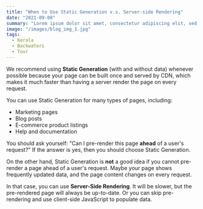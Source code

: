 ```yaml
---
title: "When to Use Static Generation v.s. Server-side Rendering"
date: "2021-09-08"
summary: "Lorem ipsum dolor sit amet, consectetur adipiscing elit, sed do eiusmod tempor incididunt ut labore et dolore magna aliqua."
image: "/images/blog_img_1.jpg"
tags:
  - Kerala
  - Backwaters
  - Tour
---
```


We recommend using **Static Generation** (with and without data) whenever possible because your page can be built once and served by CDN, which makes it much faster than having a server render the page on every request.

You can use Static Generation for many types of pages, including:

- Marketing pages
- Blog posts
- E-commerce product listings
- Help and documentation

You should ask yourself: "Can I pre-render this page **ahead** of a user's request?" If the answer is yes, then you should choose Static Generation.

On the other hand, Static Generation is **not** a good idea if you cannot pre-render a page ahead of a user's request. Maybe your page shows frequently updated data, and the page content changes on every request.

In that case, you can use **Server-Side Rendering**. It will be slower, but the pre-rendered page will always be up-to-date. Or you can skip pre-rendering and use client-side JavaScript to populate data.

